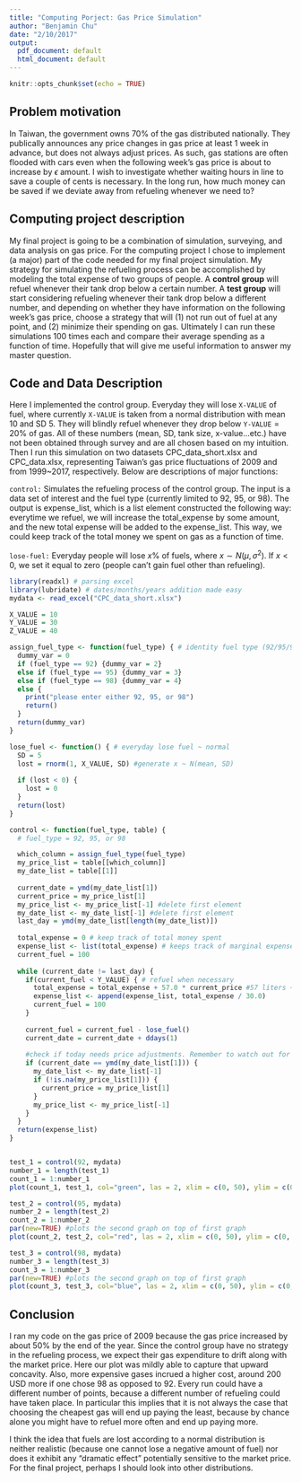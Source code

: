 ---
title: "Computing Porject: Gas Price Simulation"
author: "Benjamin Chu"
date: "2/10/2017"
output:
  pdf_document: default
  html_document: default
---

```{r setup, include=FALSE}
knitr::opts_chunk$set(echo = TRUE)
```

## Problem motivation

In Taiwan, the government owns 70% of the gas distributed nationally. They publically announces any price changes in gas price at least 1 week in advance, but does not always adjust prices. As such, gas stations are often flooded with cars even when the following week's gas price is about to increase by $\epsilon$ amount. I wish to investigate whether waiting hours in line to save a couple of cents is necessary. In the long run, how much money can be saved if we deviate away from refueling whenever we need to?

## Computing project description
My final project is going to be a combination of simulation, surveying, and data analysis on gas price. For the computing project I chose to implement (a major) part of the code needed for my final project simulation. My strategy for simulating the refueling process can be accomplished by modeling the total expense of two groups of people. A $\textbf{control group}$ will refuel whenever their tank drop below a certain number. A $\textbf{test group}$ will start considering refueling whenever their tank drop below a different number, and depending on whether they have information on the following week's gas price, choose a strategy that will (1) not run out of fuel at any point, and (2) minimize their spending on gas. Ultimately I can run these simulations 100 times each and compare their average spending as a function of time. Hopefully that will give me useful information to answer my master question.

## Code and Data Description

Here I implemented the control group. Everyday they will lose $\texttt{X-VALUE}$ of fuel, where currently $\texttt{X-VALUE}$ is taken from a normal distribution with mean 10 and SD 5. They will blindly refuel whenever they drop below $\texttt{Y-VALUE} = 20\%$ of gas. All of these numbers (mean, SD, tank size, x-value...etc.) have not been obtained through survey and are all chosen based on my intuition. Then I run this simulation on two datasets CPC_data_short.xlsx and CPC_data.xlsx, representing Taiwan's gas price fluctuations of 2009 and from 1999~2017, respectively. Below are descriptions of major functions:

$\texttt{control:}$ 
Simulates the refueling process of the control group. The input is a data set of interest and the fuel type (currently limited to 92, 95, or 98). The output is expense_list, which is a list element constructed the following way: everytime we refuel, we will increase the total_expense by some amount, and the new total expense will be added to the expense_list. This way, we could keep track of the total money we spent on gas as a function of time.

$\texttt{lose-fuel:}$ 
Everyday people will lose $x\%$ of fuels, where $x \sim N(\mu, \sigma^2)$. If $x < 0,$ we set it equal to zero (people can't gain fuel other than refueling). 

```{r}
library(readxl) # parsing excel
library(lubridate) # dates/months/years addition made easy
mydata <- read_excel("CPC_data_short.xlsx")

X_VALUE = 10
Y_VALUE = 30
Z_VALUE = 40

assign_fuel_type <- function(fuel_type) { # identity fuel type (92/95/98)
  dummy_var = 0
  if (fuel_type == 92) {dummy_var = 2}
  else if (fuel_type == 95) {dummy_var = 3}
  else if (fuel_type == 98) {dummy_var = 4}
  else {
    print("please enter either 92, 95, or 98")
    return()
  }
  return(dummy_var)
}

lose_fuel <- function() { # everyday lose fuel ~ normal
  SD = 5
  lost = rnorm(1, X_VALUE, SD) #generate x ~ N(mean, SD)
  
  if (lost < 0) {
    lost = 0
  }
  return(lost)
}

control <- function(fuel_type, table) {
  # fuel_type = 92, 95, or 98

  which_column = assign_fuel_type(fuel_type)
  my_price_list = table[[which_column]]
  my_date_list = table[[1]]
  
  current_date = ymd(my_date_list[1]) 
  current_price = my_price_list[1]
  my_price_list <- my_price_list[-1] #delete first element 
  my_date_list <- my_date_list[-1] #delete first element 
  last_day = ymd(my_date_list[length(my_date_list)])
  
  total_expense = 0 # keep track of total money spent
  expense_list <- list(total_expense) # keeps track of marginal expense
  current_fuel = 100
  
  while (current_date != last_day) {
    if(current_fuel < Y_VALUE) { # refuel when necessary
      total_expense = total_expense + 57.0 * current_price #57 liters ~ 15 gallons ~ approx gas tank size, where 1USD = 30NT.
      expense_list <- append(expense_list, total_expense / 30.0)
      current_fuel = 100
    }
    
    current_fuel = current_fuel - lose_fuel()
    current_date = current_date + ddays(1)
    
    #check if today needs price adjustments. Remember to watch out for NA.
    if (current_date == ymd(my_date_list[1])) { 
      my_date_list <- my_date_list[-1]
      if (!is.na(my_price_list[1])) {
        current_price = my_price_list[1]
      }
      my_price_list <- my_price_list[-1] 
    }
  }
  return(expense_list)
}


test_1 = control(92, mydata)
number_1 = length(test_1)
count_1 = 1:number_1
plot(count_1, test_1, col="green", las = 2, xlim = c(0, 50), ylim = c(0, 3000), main = "Gas expenditure of 2009. Fuel = 92(g) 95(r) 98(b)", xlab="Refuels", ylab="Cumulative cost (USD)", pch=19)

test_2 = control(95, mydata)
number_2 = length(test_2)
count_2 = 1:number_2
par(new=TRUE) #plots the second graph on top of first graph
plot(count_2, test_2, col="red", las = 2, xlim = c(0, 50), ylim = c(0, 3000), xlab="Refuels", ylab="Cumulative cost (USD)", pch=19)

test_3 = control(98, mydata)
number_3 = length(test_3)
count_3 = 1:number_3
par(new=TRUE) #plots the second graph on top of first graph
plot(count_3, test_3, col="blue", las = 2, xlim = c(0, 50), ylim = c(0, 3000), xlab="Refuels", ylab="Cumulative cost (USD)", pch=19)

```

## Conclusion
I ran my code on the gas price of 2009 because the gas price increased by about 50% by the end of the year. Since the control group have no strategy in the refueling process, we expect their gas expenditure to drift along with the market price. Here our plot was mildly able to capture that upward concavity. Also, more expensive gases incrued a higher cost, around 200 USD more if one chose 98 as opposed to 92. Every run could have a different number of points, because a different number of refueling could have taken place. In particular this implies that it is not always the case that choosing the cheapest gas will end up paying the least, because by chance alone you might have to refuel more often and end up paying more. 

I think the idea that fuels are lost according to a normal distribution is neither realistic (because one cannot lose a negative amount of fuel) nor does it exhibit any "dramatic effect" potentially sensitive to the market price. For the final project, perhaps I should look into other distributions. 